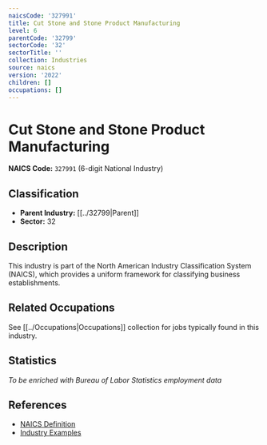 ```yaml
---
naicsCode: '327991'
title: Cut Stone and Stone Product Manufacturing
level: 6
parentCode: '32799'
sectorCode: '32'
sectorTitle: ''
collection: Industries
source: naics
version: '2022'
children: []
occupations: []
---
```

# Cut Stone and Stone Product Manufacturing

**NAICS Code:** `327991` (6-digit National Industry)

## Classification

- **Parent Industry:** [[../32799|Parent]]
- **Sector:** 32

## Description

This industry is part of the North American Industry Classification System (NAICS), which provides a uniform framework for classifying business establishments.

## Related Occupations

See [[../Occupations|Occupations]] collection for jobs typically found in this industry.

## Statistics

*To be enriched with Bureau of Labor Statistics employment data*

## References

- [NAICS Definition](https://www.census.gov/naics/)
- [Industry Examples](https://www.census.gov/naics/2022NAICS/)
